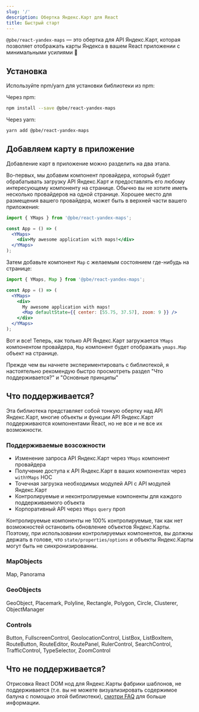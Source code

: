 ```yaml
---
slug: '/'
description: Обертка Яндекс.Карт для React
title: Быстрый старт
---
```


<head>
  <title>React Yandex Maps</title>
</head>

`@pbe/react-yandex-maps` — это обертка для API Яндекс.Карт, которая позволяет
отображать карты Яндекса в вашем React приложении с минимальными усилиями 🎉

## Установка

Используйте npm/yarn для установки библиотеки из npm:

Через npm:

```bash
npm install --save @pbe/react-yandex-maps
```

Через yarn:

```bash
yarn add @pbe/react-yandex-maps
```

## Добавляем карту в приложение

Добавление карт в приложение можно разделить на два этапа.

Во-первых, мы добавим компонент провайдера, который будет обрабатывать загрузку
API Яндекс.Карт и предоставлять его любому интересующему компоненту на странице.
Обычно вы не хотите иметь несколько провайдеров на одной странице. Хорошее место
для размещения вашего провайдера, может быть в верхней части вашего приложения:

```jsx
import { YMaps } from '@pbe/react-yandex-maps';

const App = () => (
  <YMaps>
    <div>My awesome application with maps!</div>
  </YMaps>
);
```

Затем добавьте компонент `Map` с желаемым состоянием где-нибудь на странице:

```jsx
import { YMaps, Map } from '@pbe/react-yandex-maps';

const App = () => (
  <YMaps>
    <div>
      My awesome application with maps!
      <Map defaultState={{ center: [55.75, 37.57], zoom: 9 }} />
    </div>
  </YMaps>
);
```

Вот и все! Теперь, как только API Яндекс.Карт загружается `YMaps` компонентом
провайдера, `Map` компонент будет отображать `ymaps.Map` объект на странице.

Прежде чем вы начнете экспериментировать с библиотекой, я настоятельно
рекомендую быстро просмотреть раздел "Что поддерживается?" и "Основные принципы"

## Что поддерживается?

Эта библиотека представляет собой тонкую обертку над API Яндекс.Карт, многие
объекты и функции API Яндекс.Карт поддерживаются компонентами React, но не все и
не все их возможности.

### Поддерживаемые возсожности

- Изменение запроса API Яндекс.Карт через `YMaps` компонент провайдера
- Получение доступа к API Яндекс.Карт в ваших компонентах через `withYMaps` HOC
- Точечная загрузка необходимых модулей API с API модулей Яндекс.Карт
- Контролируемые и неконтролируемые компоненты для каждого поддерживаемого
  объекта
- Корпоративный API через `YMaps` `query` проп

Контролируемые компоненты не 100% контролируемые, так как нет возможностей
остановить обновление объектов Яндекс.Карты. Поэтому, при использовании
контролируемых компонентов, вы должны держать в голове, что
`state/properties/options` и объекты Яндекс.Карты могут быть не
синхронизированны.

### MapObjects

Map, Panorama

### GeoObjects

GeoObject, Placemark, Polyline, Rectangle, Polygon, Circle, Clusterer,
ObjectManager

### Controls

Button, FullscreenControl, GeolocationControl, ListBox, ListBoxItem,
RouteButton, RouteEditor, RoutePanel, RulerControl, SearchControl,
TrafficControl, TypeSelector, ZoomControl

## Что не поддерживается?

Отрисовка React DOM нод для Яндекс.Карты фабрики шаблонов, не поддерживается
(т.е. вы не можете визуализировать содержимое балуна с помощью этой библиотеки),
[смотри FAQ](/faq) для больше информации.
